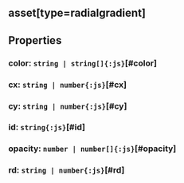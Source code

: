 ## **asset[type=radialgradient]**

## Properties

### color: `string | string[]{:js}`[#color]
<DefaultValue value="undefined" contents=""></DefaultValue>
### cx: `string | number{:js}`[#cx]
<DefaultValue value="undefined" contents=""></DefaultValue>
### cy: `string | number{:js}`[#cy]
<DefaultValue value="undefined" contents=""></DefaultValue>
### id: `string{:js}`[#id]
<DefaultValue value="undefined" contents=""></DefaultValue>
### opacity: `number | number[]{:js}`[#opacity]
<DefaultValue value="undefined" contents=""></DefaultValue>
### rd: `string | number{:js}`[#rd]
<DefaultValue value="undefined" contents=""></DefaultValue>